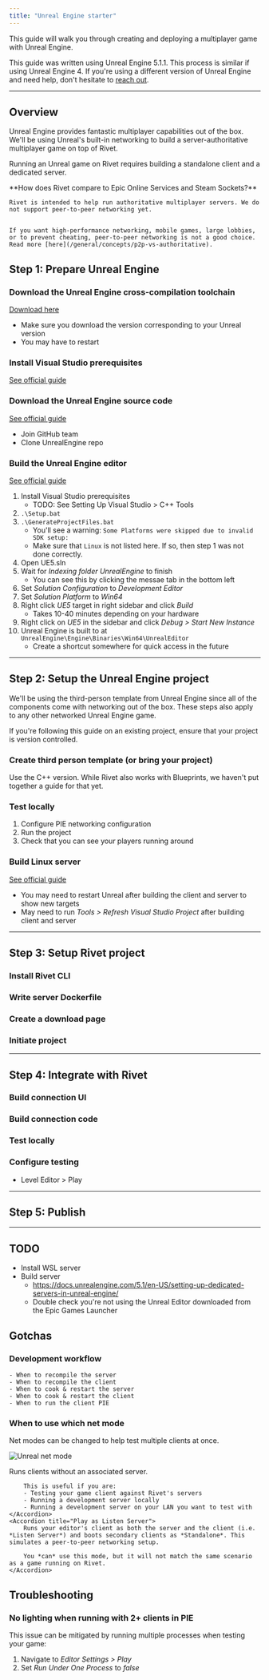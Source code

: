 ```yaml
---
title: "Unreal Engine starter"
---
```


This guide will walk you through creating and deploying a multiplayer game with Unreal Engine.

This guide was written using Unreal Engine 5.1.1. This process is similar if using Unreal Engine 4. If you're using a different version of Unreal Engine and need help, don't hesitate to [reach out](https://discord.gg/BG2vqsJczH).

---

## Overview

Unreal Engine provides fantastic multiplayer capabilities out of the box. We'll be using Unreal's built-in networking to build a server-authoritative multiplayer game on top of Rivet.

Running an Unreal game on Rivet requires building a standalone client and a dedicated server.

<Info>
    **How does Rivet compare to Epic Online Services and Steam Sockets?**

    Rivet is intended to help run authoritative multiplayer servers. We do not support peer-to-peer networking yet.


    If you want high-performance networking, mobile games, large lobbies, or to prevent cheating, peer-to-peer networking is not a good choice. Read more [here](/general/concepts/p2p-vs-authoritative).
</Info>

## Step 1: Prepare Unreal Engine

### Download the Unreal Engine cross-compilation toolchain

[Download here](https://docs.unrealengine.com/5.1/en-US/linux-development-requirements-for-unreal-engine/)

- Make sure you download the version corresponding to your Unreal version
- You may have to restart

### Install Visual Studio prerequisites

[See official guide](https://docs.unrealengine.com/5.1/en-US/setting-up-visual-studio-development-environment-for-cplusplus-projects-in-unreal-engine/)

### Download the Unreal Engine source code

[See official guide](https://docs.unrealengine.com/5.1/en-US/downloading-unreal-engine-source-code/)

- Join GitHub team
- Clone UnrealEngine repo

### Build the Unreal Engine editor

[See official guide](https://docs.unrealengine.com/5.1/en-US/building-unreal-engine-from-source/)

1. Install Visual Studio prerequisites
    - TODO: See Setting Up Visual Studio > C++ Tools
1. `.\Setup.bat`
1. `.\GenerateProjectFiles.bat`
    - You'll see a warning: `Some Platforms were skipped due to invalid SDK setup:`
    - Make sure that `Linux` is not listed here. If so, then step 1 was not done correctly.
1. Open UE5.sln
1. Wait for *Indexing folder UnrealEngine* to finish
    - You can see this by clicking the messae tab in the bottom left
1. Set *Solution Configuration* to *Development Editor*
1. Set *Solution Platform* to *Win64*
1. Right click *UE5* target in right sidebar and click *Build*
    - Takes 10-40 minutes depending on your hardware
1. Right click on *UE5* in the sidebar and click *Debug > Start New Instance*
1. Unreal Engine is built to at `UnrealEngine\Engine\Binaries\Win64\UnrealEditor`
    - Create a shortcut somewhere for quick access in the future

---

## Step 2: Setup the Unreal Engine project

We'll be using the third-person template from Unreal Engine since all of the components come with networking out of the box. These steps also apply to any other networked Unreal Engine game.

<Warn>
	If you're following this guide on an existing project, ensure that your project is version controlled.
</Warn>

### Create third person template (or bring your project)

Use the C++ version. While Rivet also works with Blueprints, we haven't put together a guide for that yet.

### Test locally

1. Configure PIE networking configuration
1. Run the project
1. Check that you can see your players running around

### Build Linux server

[See official guide](https://docs.unrealengine.com/5.1/en-US/setting-up-dedicated-servers-in-unreal-engine/)

- You may need to restart Unreal after building the client and server to show new targets
- May need to run *Tools > Refresh Visual Studio Project* after  building client and server

---

## Step 3: Setup Rivet project

### Install Rivet CLI

### Write server Dockerfile

### Create a download page

### Initiate project

---

## Step 4: Integrate with Rivet

### Build connection UI

### Build connection code

### Test locally

### Configure testing

- Level Editor > Play

---

## Step 5: Publish


---

## TODO

- Install WSL server
- Build server
	- https://docs.unrealengine.com/5.1/en-US/setting-up-dedicated-servers-in-unreal-engine/
	- Double check you're not using the Unreal Editor downloaded from the Epic Games Launcher

## Gotchas

### Development workflow

    - When to recompile the server
    - When to recompile the client
    - When to cook & restart the server
    - When to cook & restart the client
    - When to run the client PIE

### When to use which net mode

Net modes can be changed to help test multiple clients at once.

![Unreal net mode](/images/unreal-net-mode.png)

<AccordionGroup>
	<Accordion title="Play Standalone">
        Runs clients without an associated server.

        This is useful if you are:
        - Testing your game client against Rivet's servers
        - Running a development server locally
        - Running a development server on your LAN you want to test with
	</Accordion>
	<Accordion title="Play as Listen Server">
		Runs your editor's client as both the server and the client (i.e. *Listen Server*) and boots secondary clients as *Standalone*. This simulates a peer-to-peer networking setup.

        You *can* use this mode, but it will not match the same scenario as a game running on Rivet. 
	</Accordion>
</AccordionGroup>

## Troubleshooting

### No lighting when running with 2+ clients in PIE

This issue can be mitigated by running multiple processes when testing your game:

1. Navigate to *Editor Settings > Play*
1. Set *Run Under One Process* to *false*
